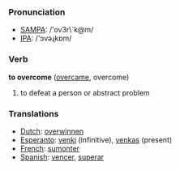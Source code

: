 === Pronunciation ===
*[[w:SAMPA|SAMPA]]: /'ov3r\`k@m/
*[[w:IPA|IPA]]: /'ɔvəɻkɒm/

=== Verb ===

'''to overcome''' ([[overcame]], overcome)

# to defeat a person or abstract problem

=== Translations ===
*[[Dutch]]: [[overwinnen]]
*[[Esperanto]]: [[venki]] (infinitive), [[venkas]] (present)
*[[French]]: [[sumonter]]
*[[Spanish]]: [[vencer]], [[superar]]